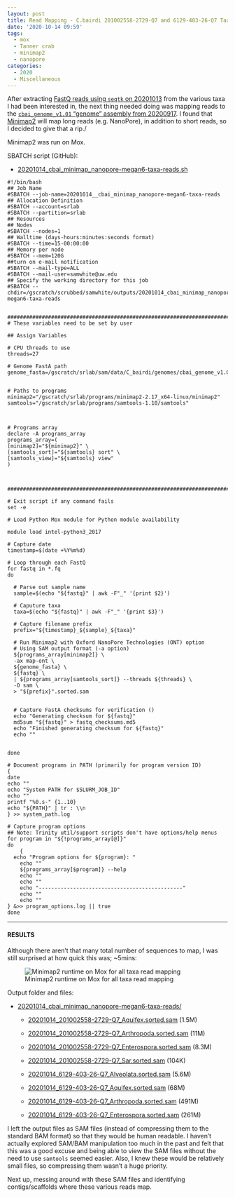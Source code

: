```yaml
---
layout: post
title: Read Mapping - C.bairdi 201002558-2729-Q7 and 6129-403-26-Q7 Taxa-Specific NanoPore Reads to cbai_genome_v1.01.fasta Using Minimap2 on Mox
date: '2020-10-14 09:59'
tags:
  - mox
  - Tanner crab
  - minimap2
  - nanopore
categories:
  - 2020
  - Miscellaneous
---
```

After extracting [FastQ reads using `seqtk` on 20201013](https://robertslab.github.io/sams-notebook/posts/2020/2020-10-13-Data-Wrangling-C.bairdi-NanoPore-Reads-Extractions-With-Seqtk-on-Mephisto.html) from the various taxa I had been interested in, the next thing needed doing was mapping reads to the [`cbai_genome_v1.01` "genome" assembly from 20200917](https://robertslab.github.io/sams-notebook/2020/09/17/Genome-Assembly-C.bairdi-cbai_v1.0-Using-All-NanoPore-Data-With-Flye-on-Mox.html). I found that [Minimap2](https://github.com/lh3/minimap2) will map long reads (e.g. NanoPore), in addition to short reads, so I decided to give that a rip./

Minimap2 was run on Mox.

SBATCH script (GitHub):

- [20201014_cbai_minimap_nanopore-megan6-taxa-reads.sh](https://github.com/RobertsLab/sams-notebook/blob/master/sbatch_scripts/20201014_cbai_minimap_nanopore-megan6-taxa-reads.sh)

```shell
#!/bin/bash
## Job Name
#SBATCH --job-name=20201014__cbai_minimap_nanopore-megan6-taxa-reads
## Allocation Definition
#SBATCH --account=srlab
#SBATCH --partition=srlab
## Resources
## Nodes
#SBATCH --nodes=1
## Walltime (days-hours:minutes:seconds format)
#SBATCH --time=15-00:00:00
## Memory per node
#SBATCH --mem=120G
##turn on e-mail notification
#SBATCH --mail-type=ALL
#SBATCH --mail-user=samwhite@uw.edu
## Specify the working directory for this job
#SBATCH --chdir=/gscratch/scrubbed/samwhite/outputs/20201014_cbai_minimap_nanopore-megan6-taxa-reads


###################################################################################
# These variables need to be set by user

## Assign Variables

# CPU threads to use
threads=27

# Genome FastA path
genome_fasta=/gscratch/srlab/sam/data/C_bairdi/genomes/cbai_genome_v1.01.fasta


# Paths to programs
minimap2="/gscratch/srlab/programs/minimap2-2.17_x64-linux/minimap2"
samtools="/gscratch/srlab/programs/samtools-1.10/samtools"



# Programs array
declare -A programs_array
programs_array=(
[minimap2]="${minimap2}" \
[samtools_sort]="${samtools} sort" \
[samtools_view]="${samtools} view"
)



###################################################################################

# Exit script if any command fails
set -e

# Load Python Mox module for Python module availability

module load intel-python3_2017

# Capture date
timestamp=$(date +%Y%m%d)

# Loop through each FastQ
for fastq in *.fq
do

  # Parse out sample name
  sample=$(echo "${fastq}" | awk -F"_" '{print $2}')

  # Caputure taxa
  taxa=$(echo "${fastq}" | awk -F"_" '{print $3}')

  # Capture filename prefix
  prefix="${timestamp}_${sample}_${taxa}"

  # Run Minimap2 with Oxford NanoPore Technologies (ONT) option
  # Using SAM output format (-a option)
  ${programs_array[minimap2]} \
  -ax map-ont \
  ${genome_fasta} \
  ${fastq} \
  | ${programs_array[samtools_sort]} --threads ${threads} \
  -O sam \
  > "${prefix}".sorted.sam


  # Capture FastA checksums for verification ()
  echo "Generating checksum for ${fastq}"
  md5sum "${fastq}" > fastq_checksums.md5
  echo "Finished generating checksum for ${fastq}"
  echo ""


done

# Document programs in PATH (primarily for program version ID)
{
date
echo ""
echo "System PATH for $SLURM_JOB_ID"
echo ""
printf "%0.s-" {1..10}
echo "${PATH}" | tr : \\n
} >> system_path.log

# Capture program options
## Note: Trinity util/support scripts don't have options/help menus
for program in "${!programs_array[@]}"
do
	{
  echo "Program options for ${program}: "
	echo ""
	${programs_array[$program]} --help
	echo ""
	echo ""
	echo "----------------------------------------------"
	echo ""
	echo ""
} &>> program_options.log || true
done
```


---

#### RESULTS

Although there aren't that many total number of sequences to map, I was still surprised at how quick this was; ~5mins:

![Minimap2 runtime on Mox for all taxa read mapping](https://github.com/RobertsLab/sams-notebook/blob/master/images/screencaps/20201014_cbai_minimap_nanopore-megan6-taxa-reads_runtime.png?raw=true)

Output folder and files:

- [20201014_cbai_minimap_nanopore-megan6-taxa-reads/](https://gannet.fish.washington.edu/Atumefaciens/20201014_cbai_minimap_nanopore-megan6-taxa-reads/)

  - [20201014_201002558-2729-Q7_Aquifex.sorted.sam](https://gannet.fish.washington.edu/Atumefaciens/20201014_cbai_minimap_nanopore-megan6-taxa-reads/20201014_201002558-2729-Q7_Aquifex.sorted.sam) (1.5M)

  - [20201014_201002558-2729-Q7_Arthropoda.sorted.sam](https://gannet.fish.washington.edu/Atumefaciens/20201014_cbai_minimap_nanopore-megan6-taxa-reads/20201014_201002558-2729-Q7_Arthropoda.sorted.sam) (11M)

  - [20201014_201002558-2729-Q7_Enterospora.sorted.sam](https://gannet.fish.washington.edu/Atumefaciens/20201014_cbai_minimap_nanopore-megan6-taxa-reads/20201014_201002558-2729-Q7_Enterospora.sorted.sam) (8.3M)

  - [20201014_201002558-2729-Q7_Sar.sorted.sam](https://gannet.fish.washington.edu/Atumefaciens/20201014_cbai_minimap_nanopore-megan6-taxa-reads/20201014_201002558-2729-Q7_Sar.sorted.sam) (104K)

  - [20201014_6129-403-26-Q7_Alveolata.sorted.sam](https://gannet.fish.washington.edu/Atumefaciens/20201014_cbai_minimap_nanopore-megan6-taxa-reads/20201014_6129-403-26-Q7_Alveolata.sorted.sam) (5.6M)

  - [20201014_6129-403-26-Q7_Aquifex.sorted.sam](https://gannet.fish.washington.edu/Atumefaciens/20201014_cbai_minimap_nanopore-megan6-taxa-reads/20201014_6129-403-26-Q7_Aquifex.sorted.sam) (68M)

  - [20201014_6129-403-26-Q7_Arthropoda.sorted.sam](https://gannet.fish.washington.edu/Atumefaciens/20201014_cbai_minimap_nanopore-megan6-taxa-reads/20201014_6129-403-26-Q7_Arthropoda.sorted.sam) (491M)

  - [20201014_6129-403-26-Q7_Enterospora.sorted.sam](https://gannet.fish.washington.edu/Atumefaciens/20201014_cbai_minimap_nanopore-megan6-taxa-reads/20201014_6129-403-26-Q7_Enterospora.sorted.sam) (261M)

I left the output files as SAM files (instead of compressing them to the standard BAM format) so that they would be human readable. I haven't actually explored SAM/BAM manipulation too much in the past and felt that this was a good excuse and being able to view the SAM files without the need to use `samtools` seemed easier. Also, I knew these would be relatively small files, so compressing them wasn't a huge priority.

Next up, messing around with these SAM files and identifying contigs/scaffolds where these various reads map.
